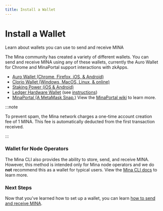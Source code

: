 ```yaml
---
title: Install a Wallet
---
```



# Install a Wallet

<Subhead>Learn about wallets you can use to send and receive MINA</Subhead>

The Mina community has created a variety of different wallets. You can send
and receive MINA using any of these wallets, currently the Auro Wallet
for Chrome and MinaPortal support interactions with zkApps.

- [Auro Wallet (Chrome, Firefox, iOS, & Android)](https://www.aurowallet.com)
- [Clorio Wallet (Windows, MacOS, Linux, & online)](https://clor.io)
- [Staking Power (iOS & Android)](https://www.staking-power.com)
- [Ledger Hardware Wallet](https://www.ledger.com/mina-wallet) (see [instructions](../using-mina/ledger-hardware-wallet))
- [MinaPortal (A MetaMask Snap.)](https://minaportal.sotatek.works/) View the [MinaPortal wiki](https://github.com/sotatek-dev/mina-snap/wiki) to learn more.

:::note

To prevent spam, the Mina network charges a one-time account creation fee of 1 MINA. This fee is automatically deducted from the first transaction received.

:::

### Wallet for Node Operators

The Mina CLI also provides the ability to store, send, and receive MINA. However, this method is intended only for Mina node operators and we do **not** recommend this as a wallet for typical users. View the [Mina CLI docs](/node-operators/mina-cli-reference) to learn more.

### Next Steps

Now that you've learned how to set up a wallet, you can learn [how to send and receive MINA](../using-mina/how-to-send-and-receive).
